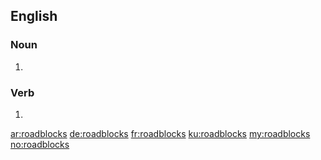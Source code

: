 ==English==

===Noun===
{{head|en|plural}}

# {{plural of|roadblock|lang=en}}

===Verb===
{{head|en|verb form}}

# {{en-third-person singular of|roadblock}}

[[ar:roadblocks]]
[[de:roadblocks]]
[[fr:roadblocks]]
[[ku:roadblocks]]
[[my:roadblocks]]
[[no:roadblocks]]